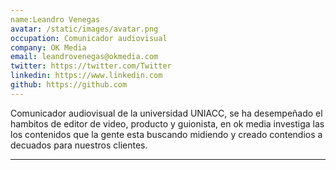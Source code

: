 ```yaml
---
name:Leandro Venegas
avatar: /static/images/avatar.png
occupation: Comunicador audiovisual 
company: OK Media 
email: leandrovenegas@okmedia.com
twitter: https://twitter.com/Twitter
linkedin: https://www.linkedin.com
github: https://github.com
---
```


Comunicador audiovisual de la universidad UNIACC, se ha desempeñado el hambitos de editor de video, producto y guionista,
en ok media investiga las los contenidos que la gente esta buscando midiendo y creado contendios a decuados para nuestros clientes.

---
